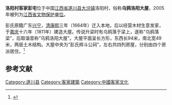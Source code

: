 {{coord|26|15|49|N|114|10|23|E|display=title|scale:10000}}
{{文物保护单位
| 级别 = 省级
| 省区市 = 江西省
| 名称 = 洛阳村客家彭宅
| 图片 = 外观.jpg
| 所在 = [[遂川县|遂川县]]
| 分类 = 古建筑
| 时代 = 清
| 编号 = 第五批
| 登录 = 2006年12月18日
}}

'''洛阳村客家彭宅'''位于中国[[江西省|江西省]][[遂川县|遂川县]][[大汾镇|大汾镇]]洛阳村，俗称'''乌鸦洛阳大屋'''，2005年被列为[[江西省文物保护单位|江西省文物保护单位]]。

彭氏原籍广东[[兴宁市|兴宁]]，[[清朝|清]][[康熙|康熙]]三年（1664年）迁入本地，后以经营木材生意发家，于[[嘉庆|嘉庆]]十六年（1811年）建造大屋。传说升梁时有乌鸦落于梁上，遂称“乌鸦落梁”，后取谐音称“乌鸦洛阳大屋”。大屋平面呈长方形，东西长94米，南北宽49米，两层土木结构。大屋中央为“彭氏辉斗公祠”，左右共四列房屋，分别由四个房派居住。<ref>{{Cite book |title=庐陵古村 |author=胡龙生 |publisher=中华书局 |year=2002 |isbn=9787101033151 |pages=74-77 }}</ref>

==参考文献==
{{reflist}}


{{DEFAULTSORT:luo}}
[[Category:遂川县|Category:遂川县]]
[[Category:客家建築|Category:客家建築]]
[[Category:中國客家文化|Category:中國客家文化]]